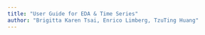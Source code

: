 ```yaml
---
title: "User Guide for EDA & Time Series"
author: "Brigitta Karen Tsai, Enrico Limberg, TzuTing Huang"
---
```

